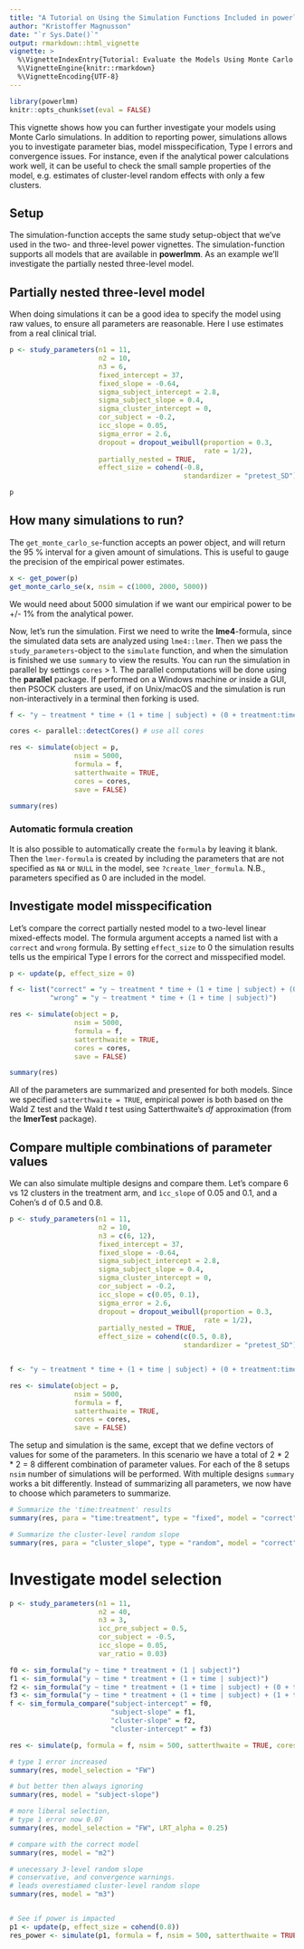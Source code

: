 ```yaml
---
title: "A Tutorial on Using the Simulation Functions Included in powerlmm"
author: "Kristoffer Magnusson"
date: "`r Sys.Date()`"
output: rmarkdown::html_vignette
vignette: >
  %\VignetteIndexEntry{Tutorial: Evaluate the Models Using Monte Carlo Simulations}
  %\VignetteEngine{knitr::rmarkdown}
  %\VignetteEncoding{UTF-8}
---
```

```r
library(powerlmm)
knitr::opts_chunk$set(eval = FALSE)
```

This vignette shows how you can further investigate your models using Monte Carlo simulations. In addition to reporting power, simulations allows you to investigate parameter bias, model misspecification, Type I errors and convergence issues. For instance, even if the analytical power calculations work well, it can be useful to check the small sample properties of the model, e.g. estimates of cluster-level random effects with only a few clusters. 

## Setup
The simulation-function accepts the same study setup-object that we've used in the two- and three-level power vignettes. The simulation-function supports all models that are available in **powerlmm**. As an example we'll investigate the partially nested three-level model.

## Partially nested three-level model
When doing simulations it can be a good idea to specify the model using raw values, to ensure all parameters are reasonable. Here I use estimates from a real clinical trial. 
```r
p <- study_parameters(n1 = 11,
                      n2 = 10,
                      n3 = 6,
                      fixed_intercept = 37,
                      fixed_slope = -0.64,
                      sigma_subject_intercept = 2.8,
                      sigma_subject_slope = 0.4,
                      sigma_cluster_intercept = 0,
                      cor_subject = -0.2,
                      icc_slope = 0.05,
                      sigma_error = 2.6,
                      dropout = dropout_weibull(proportion = 0.3, 
                                                rate = 1/2),
                      partially_nested = TRUE,
                      effect_size = cohend(-0.8, 
                                           standardizer = "pretest_SD"))

p
```

## How many simulations to run?
The `get_monte_carlo_se`-function accepts an power object, and will return the 95 % interval for a given amount of simulations. This is useful to gauge the precision of the empirical power estimates.  
```r
x <- get_power(p)
get_monte_carlo_se(x, nsim = c(1000, 2000, 5000))
```
We would need about 5000 simulation if we want our empirical power to be +/- 1% from the analytical power. 

Now, let's run the simulation. First we need to write the **lme4**-formula, since the simulated data sets are analyzed using `lme4::lmer`. Then we pass the `study_parameters`-object to the `simulate` function, and when the simulation is finished we use `summary` to view the results. You can run the simulation in parallel by settings `cores` > 1. The parallel computations will be done using the **parallel** package. If performed on a Windows machine *or* inside a GUI, then PSOCK clusters are used, if on Unix/macOS and the simulation is run non-interactively in a terminal then forking is used. 

```r
f <- "y ~ treatment * time + (1 + time | subject) + (0 + treatment:time | cluster)"

cores <- parallel::detectCores() # use all cores

res <- simulate(object = p,
                nsim = 5000,
                formula = f,
                satterthwaite = TRUE,
                cores = cores,
                save = FALSE)

summary(res)
```

### Automatic formula creation
It is also possible to automatically create the `formula` by leaving it blank. Then the `lmer-formula` is created by including the parameters that are not specified as `NA` or `NULL` in the model, see `?create_lmer_formula`. N.B., parameters specified as 0 are included in the model.

## Investigate model misspecification
Let's compare the correct partially nested model to a two-level linear mixed-effects model. The formula argument accepts a named list with a `correct` and `wrong` formula. By setting `effect_size` to 0 the simulation results tells us the empirical Type I errors for the correct and misspecified model.

```r
p <- update(p, effect_size = 0)

f <- list("correct" = "y ~ treatment * time + (1 + time | subject) + (0 + treatment:time | cluster)",
          "wrong" = "y ~ treatment * time + (1 + time | subject)")

res <- simulate(object = p,
                nsim = 5000,
                formula = f,
                satterthwaite = TRUE,
                cores = cores,
                save = FALSE)

summary(res)
```


All of the parameters are summarized and presented for both models. Since we specified `satterthwaite = TRUE`, empirical power is both based on the Wald Z test and the Wald *t* test using Satterthwaite's *df* approximation (from the **lmerTest** package).

## Compare multiple combinations of parameter values
We can also simulate multiple designs and compare them. Let's compare 6 vs 12 clusters in the treatment arm, and `ìcc_slope` of 0.05 and 0.1, and a Cohen's d of 0.5 and 0.8. 

```r
p <- study_parameters(n1 = 11,
                      n2 = 10,
                      n3 = c(6, 12),
                      fixed_intercept = 37,
                      fixed_slope = -0.64,
                      sigma_subject_intercept = 2.8,
                      sigma_subject_slope = 0.4,
                      sigma_cluster_intercept = 0,
                      cor_subject = -0.2,
                      icc_slope = c(0.05, 0.1),
                      sigma_error = 2.6,
                      dropout = dropout_weibull(proportion = 0.3, 
                                                rate = 1/2),
                      partially_nested = TRUE,
                      effect_size = cohend(c(0.5, 0.8), 
                                           standardizer = "pretest_SD"))


f <- "y ~ treatment * time + (1 + time | subject) + (0 + treatment:time | cluster)"

res <- simulate(object = p,
                nsim = 5000,
                formula = f,
                satterthwaite = TRUE,
                cores = cores,
                save = FALSE)
```

The setup and simulation is the same, except that we define vectors of values for some of the parameters. In this scenario we have a total of 2 * 2 * 2 = 8 different combination of parameter values. For each of the 8 setups `nsim` number of simulations will be performed. With multiple designs `summary` works a bit differently. Instead of summarizing all parameters, we now have to choose which parameters to summarize.

```r
# Summarize the 'time:treatment' results 
summary(res, para = "time:treatment", type = "fixed", model = "correct")

# Summarize the cluster-level random slope 
summary(res, para = "cluster_slope", type = "random", model = "correct")

```


# Investigate model selection
```r
p <- study_parameters(n1 = 11,
                      n2 = 40,
                      n3 = 3,
                      icc_pre_subject = 0.5,
                      cor_subject = -0.5,
                      icc_slope = 0.05,
                      var_ratio = 0.03)

f0 <- sim_formula("y ~ time * treatment + (1 | subject)")
f1 <- sim_formula("y ~ time * treatment + (1 + time | subject)")
f2 <- sim_formula("y ~ time * treatment + (1 + time | subject) + (0 + time | cluster)")
f3 <- sim_formula("y ~ time * treatment + (1 + time | subject) + (1 + time | cluster)")
f <- sim_formula_compare("subject-intercept" = f0, 
                         "subject-slope" = f1, 
                         "cluster-slope" = f2,
                         "cluster-intercept" = f3)

res <- simulate(p, formula = f, nsim = 500, satterthwaite = TRUE, cores = 10, CI = FALSE)

# type 1 error increased
summary(res, model_selection = "FW")

# but better then always ignoring
summary(res, model = "subject-slope")

# more liberal selection,
# type 1 error now 0.07
summary(res, model_selection = "FW", LRT_alpha = 0.25)

# compare with the correct model
summary(res, model = "m2")

# unecessary 3-level random slope
# conservative, and convergence warnings.
# leads overestiamed cluster-level random slope
summary(res, model = "m3")


# See if power is impacted
p1 <- update(p, effect_size = cohend(0.8))
res_power <- simulate(p1, formula = f, nsim = 500, satterthwaite = TRUE, cores = 10, CI = FALSE)


```



